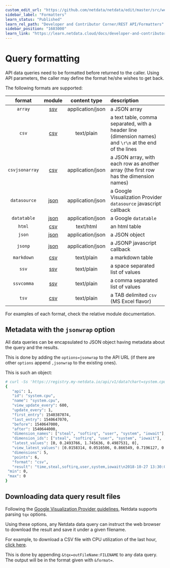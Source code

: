 ```yaml
---
custom_edit_url: "https://github.com/netdata/netdata/edit/master/src/web/api/formatters/README.md"
sidebar_label: "Formatters"
learn_status: "Published"
learn_rel_path: "Developer and Contributor Corner/REST API/Formatters"
sidebar_position: "1603000"
learn_link: "https://learn.netdata.cloud/docs/developer-and-contributor-corner/rest-api/formatters/formatters"
---
```


# Query formatting

API data queries need to be formatted before returned to the caller.
Using API parameters, the caller may define the format he/she wishes to get back.

The following formats are supported:

| format|module|content type|description|
|:----:|:----:|:----------:|:----------|
| `array`|[ssv](/docs/developer-and-contributor-corner/rest-api/formatters/ssv-formatter)|application/json|a JSON array|
| `csv`|[csv](/docs/developer-and-contributor-corner/rest-api/formatters/csv-formatter)|text/plain|a text table, comma separated, with a header line (dimension names) and `\r\n` at the end of the lines|
| `csvjsonarray`|[csv](/docs/developer-and-contributor-corner/rest-api/formatters/csv-formatter)|application/json|a JSON array, with each row as another array (the first row has the dimension names)|
| `datasource`|[json](/docs/developer-and-contributor-corner/rest-api/formatters/json-formatter)|application/json|a Google Visualization Provider `datasource` javascript callback|
| `datatable`|[json](/docs/developer-and-contributor-corner/rest-api/formatters/json-formatter)|application/json|a Google `datatable`|
| `html`|[csv](/docs/developer-and-contributor-corner/rest-api/formatters/csv-formatter)|text/html|an html table|
| `json`|[json](/docs/developer-and-contributor-corner/rest-api/formatters/json-formatter)|application/json|a JSON object|
| `jsonp`|[json](/docs/developer-and-contributor-corner/rest-api/formatters/json-formatter)|application/json|a JSONP javascript callback|
| `markdown`|[csv](/docs/developer-and-contributor-corner/rest-api/formatters/csv-formatter)|text/plain|a markdown table|
| `ssv`|[ssv](/docs/developer-and-contributor-corner/rest-api/formatters/ssv-formatter)|text/plain|a space separated list of values|
| `ssvcomma`|[ssv](/docs/developer-and-contributor-corner/rest-api/formatters/ssv-formatter)|text/plain|a comma separated list of values|
| `tsv`|[csv](/docs/developer-and-contributor-corner/rest-api/formatters/csv-formatter)|text/plain|a TAB delimited `csv` (MS Excel flavor)|

For examples of each format, check the relative module documentation.

## Metadata with the `jsonwrap` option

All data queries can be encapsulated to JSON object having metadata about the query and the results.

This is done by adding the `options=jsonwrap` to the API URL (if there are other `options` append
`,jsonwrap` to the existing ones).

This is such an object:

```bash
# curl -Ss 'https://registry.my-netdata.io/api/v1/data?chart=system.cpu&after=-3600&points=6&group=average&format=csv&options=nonzero,jsonwrap'
{
   "api": 1,
   "id": "system.cpu",
   "name": "system.cpu",
   "view_update_every": 600,
   "update_every": 1,
   "first_entry": 1540387074,
   "last_entry": 1540647070,
   "before": 1540647000,
   "after": 1540644000,
   "dimension_names": ["steal", "softirq", "user", "system", "iowait"],
   "dimension_ids": ["steal", "softirq", "user", "system", "iowait"],
   "latest_values": [0, 0.2493766, 1.745636, 0.4987531, 0],
   "view_latest_values": [0.0158314, 0.0516506, 0.866549, 0.7196127, 0.0050002],
   "dimensions": 5,
   "points": 6,
   "format": "csv",
   "result": "time,steal,softirq,user,system,iowait\n2018-10-27 13:30:00,0.0158314,0.0516506,0.866549,0.7196127,0.0050002\n2018-10-27 13:20:00,0.0149856,0.0529183,0.8673155,0.7121144,0.0049979\n2018-10-27 13:10:00,0.0137501,0.053315,0.8578097,0.7197613,0.0054209\n2018-10-27 13:00:00,0.0154252,0.0554688,0.899432,0.7200638,0.0067252\n2018-10-27 12:50:00,0.0145866,0.0495922,0.8404341,0.7011141,0.0041688\n2018-10-27 12:40:00,0.0162366,0.0595954,0.8827475,0.7020573,0.0041636\n",
 "min": 0,
 "max": 0
}
```

## Downloading data query result files

Following the [Google Visualization Provider guidelines](https://developers.google.com/chart/interactive/docs/dev/implementing_data_source),
Netdata supports parsing `tqx` options.

Using these options, any Netdata data query can instruct the web browser to download
the result and save it under a given filename.

For example, to download a CSV file with CPU utilization of the last hour,
[click here](https://registry.my-netdata.io/api/v1/data?chart=system.cpu&after=-3600&format=csv&options=nonzero&tqx=outFileName:system+cpu+utilization+of+the+last_hour.csv).

This is done by appending `&tqx=outFileName:FILENAME` to any data query.
The output will be in the format given with `&format=`.


